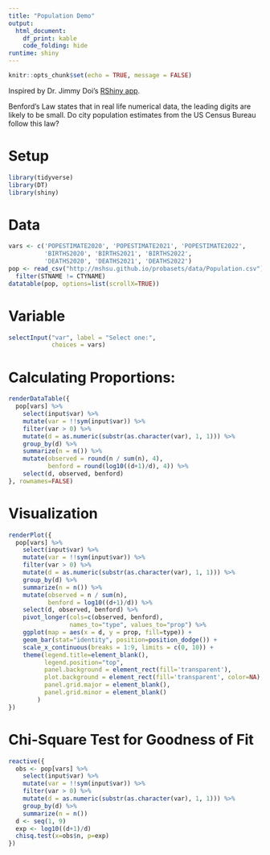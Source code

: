 ---
title: "Population Demo"
output: 
  html_document:
    df_print: kable
    code_folding: hide
runtime: shiny
---

```{r setup, include=FALSE}
knitr::opts_chunk$set(echo = TRUE, message = FALSE)
```

Inspired by Dr. Jimmy Doi's [RShiny app](http://shiny.calpoly.sh/BenfordData/).

Benford's Law states that in real life numerical data, the leading digits are likely to be small. Do city population estimates from the US Census Bureau follow this law?

# Setup

```{r}
library(tidyverse)
library(DT)
library(shiny)
```

# Data

```{r}
vars <- c('POPESTIMATE2020', 'POPESTIMATE2021', 'POPESTIMATE2022',
          'BIRTHS2020', 'BIRTHS2021', 'BIRTHS2022',
          'DEATHS2020', 'DEATHS2021', 'DEATHS2022')
pop <- read_csv("http://mshsu.github.io/probasets/data/Population.csv")[c('STNAME', 'CTYNAME', vars)] %>%
  filter(STNAME != CTYNAME)
datatable(pop, options=list(scrollX=TRUE))
```

# Variable

```{r}
selectInput("var", label = "Select one:",
            choices = vars)
```

# Calculating Proportions:

```{r}
renderDataTable({
  pop[vars] %>% 
    select(input$var) %>%
    mutate(var = !!sym(input$var)) %>%
    filter(var > 0) %>%
    mutate(d = as.numeric(substr(as.character(var), 1, 1))) %>%
    group_by(d) %>%
    summarize(n = n()) %>%
    mutate(observed = round(n / sum(n), 4),
           benford = round(log10((d+1)/d), 4)) %>%
    select(d, observed, benford) 
}, rownames=FALSE)
```

# Visualization

```{r}
renderPlot({
  pop[vars] %>% 
    select(input$var) %>%
    mutate(var = !!sym(input$var)) %>%
    filter(var > 0) %>%
    mutate(d = as.numeric(substr(as.character(var), 1, 1))) %>%
    group_by(d) %>%
    summarize(n = n()) %>%
    mutate(observed = n / sum(n),
           benford = log10((d+1)/d)) %>%
    select(d, observed, benford) %>%
    pivot_longer(cols=c(observed, benford),
                 names_to="type", values_to="prop") %>%
    ggplot(map = aes(x = d, y = prop, fill=type)) +
    geom_bar(stat="identity", position=position_dodge()) +
    scale_x_continuous(breaks = 1:9, limits = c(0, 10)) +
    theme(legend.title=element_blank(),
          legend.position="top",
          panel.background = element_rect(fill='transparent'),
          plot.background = element_rect(fill='transparent', color=NA),
          panel.grid.major = element_blank(),
          panel.grid.minor = element_blank()
        )
})
```


# Chi-Square Test for Goodness of Fit

```{r}
reactive({
  obs <- pop[vars] %>% 
    select(input$var) %>%
    mutate(var = !!sym(input$var)) %>%
    filter(var > 0) %>%
    mutate(d = as.numeric(substr(as.character(var), 1, 1))) %>%
    group_by(d) %>%
    summarize(n = n())
  d <- seq(1, 9)
  exp <- log10((d+1)/d)
  chisq.test(x=obs$n, p=exp)
})
```




